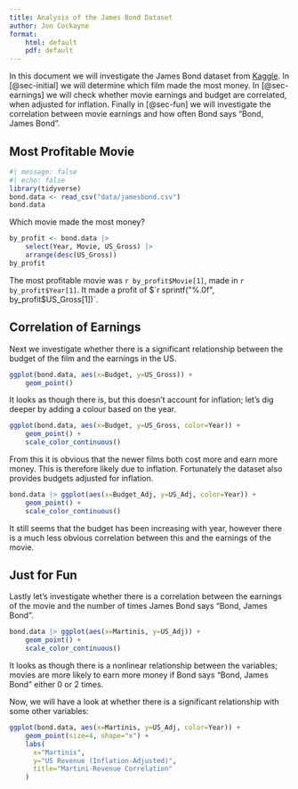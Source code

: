 ```yaml
---
title: Analysis of the James Bond Dataset
author: Jon Cockayne
format: 
    html: default
    pdf: default
---
```


In this document we will investigate the James Bond dataset from [Kaggle](https://www.kaggle.com/datasets/dreb87/jamesbond).
In [@sec-initial] we will determine which film made the most money.
In [@sec-earnings] we will check whether movie earnings and budget are correlated, when adjusted for inflation.
Finally in [@sec-fun] we will investigate the correlation between movie earnings and how often Bond says "Bond, James Bond".

## Most Profitable Movie { #sec-initial }

```r
#| message: false
#| echo: false
library(tidyverse)
bond.data <- read_csv("data/jamesbond.csv")
bond.data
```

Which movie made the most money?
```r
by_profit <- bond.data |>
    select(Year, Movie, US_Gross) |>
    arrange(desc(US_Gross))
by_profit
```

The most profitable movie was `r by_profit$Movie[1]`, made in `r by_profit$Year[1]`.
It made a profit of $`r sprintf("%.0f", by_profit$US_Gross[1])`.

## Correlation of Earnings { #sec-earnings }

Next we investigate whether there is a significant relationship between the budget of the film and the earnings in the US.

```r
ggplot(bond.data, aes(x=Budget, y=US_Gross)) +
    geom_point()
```

It looks as though there is, but this doesn't account for inflation; let's dig deeper by adding a colour based on the year.

```r
ggplot(bond.data, aes(x=Budget, y=US_Gross, color=Year)) +
    geom_point() +
    scale_color_continuous()
```

From this it is obvious that the newer films both cost more and earn more money.
This is therefore likely due to inflation.
Fortunately the dataset also provides budgets adjusted for inflation.

```r
bond.data |> ggplot(aes(x=Budget_Adj, y=US_Adj, color=Year)) +
    geom_point() +
    scale_color_continuous()
```

It still seems that the budget has been increasing with year, however there is a much less obvious correlation between this and the earnings of the movie.

## Just for Fun { #sec-fun }

Lastly let's investigate whether there is a correlation between the earnings of the movie and the number of times James Bond says "Bond, James Bond".

```r
bond.data |> ggplot(aes(x=Martinis, y=US_Adj)) +
    geom_point() +
    scale_color_continuous()
```

It looks as though there is a nonlinear relationship between the variables; movies are more likely to earn more money if Bond says "Bond, James Bond" either 0 or 2 times.

Now, we will have a look at whether there is a significant relationship with some other variables:

```r
ggplot(bond.data, aes(x=Martinis, y=US_Adj, color=Year)) +
    geom_point(size=4, shape="x") +
    labs(
      x="Martinis",
      y="US Revenue (Inflation-Adjusted)",
      title="Martini-Revenue Correlation"
    )
```

